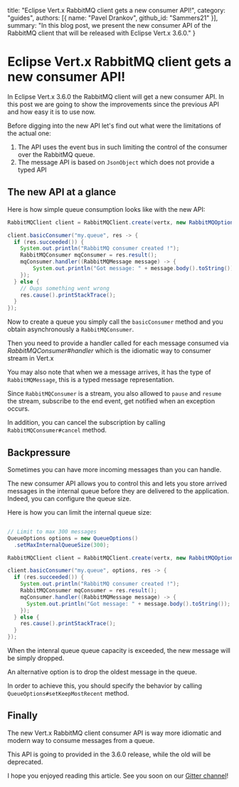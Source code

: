   title: "Eclipse Vert.x RabbitMQ client gets a new consumer API!",
  category: "guides",
  authors: [{
    name: "Pavel Drankov",
    github_id: "Sammers21"
  }],
  summary: "In this blog post, we present the new consumer API of the RabbitMQ client that will be released with Eclipse Vert.x 3.6.0."
}

# Eclipse Vert.x RabbitMQ client gets a new consumer API!

In Eclipse Vert.x 3.6.0 the RabbitMQ client will get a new consumer API. In this post we are going to show
the improvements since the previous API and how easy it is to use now.

Before digging into the new API let's find out what were the limitations of the actual one:

1. The API uses the event bus in such limiting the control of the consumer over the RabbitMQ queue.
2. The message API is based on `JsonObject` which does not provide a typed API

## The new API at a glance

Here is how simple queue consumption looks like with the new API:

```java
RabbitMQClient client = RabbitMQClient.create(vertx, new RabbitMQOptions());

client.basicConsumer("my.queue", res -> {
  if (res.succeeded()) {
    System.out.println("RabbitMQ consumer created !");
    RabbitMQConsumer mqConsumer = res.result();
    mqConsumer.handler((RabbitMQMessage message) -> {
        System.out.println("Got message: " + message.body().toString());
    });
  } else {
    // Oups something went wrong
    res.cause().printStackTrace();
  }
});
```


Now to create a queue you simply call the `basicConsumer` method and you obtain asynchronously
a `RabbitMQConsumer`.

Then you need to provide a handler called for each message consumed via _RabbitMQConsumer#handler_ which
is the idiomatic way to consumer stream in Vert.x

You may also note that when we a message arrives, it has the type of `RabbitMQMessage`, this is a typed
message representation.

Since `RabbitMQConsumer` is a stream, you also allowed to `pause` and `resume` the stream, subscribe to the
end event, get notified when an exception occurs.

In addition, you can cancel the subscription by calling `RabbitMQConsumer#cancel` method.

## Backpressure

Sometimes you can have more incoming messages than you can handle.

The new consumer API allows you to control this and lets you store arrived messages in the internal queue
before they are delivered to the application. Indeed, you can configure the queue size.

Here is how you can limit the internal queue size:

```java

// Limit to max 300 messages
QueueOptions options = new QueueOptions()
  .setMaxInternalQueueSize(300);

RabbitMQClient client = RabbitMQClient.create(vertx, new RabbitMQOptions());

client.basicConsumer("my.queue", options, res -> {
  if (res.succeeded()) {
    System.out.println("RabbitMQ consumer created !");
    RabbitMQConsumer mqConsumer = res.result();
    mqConsumer.handler((RabbitMQMessage message) -> {
      System.out.println("Got message: " + message.body().toString());
    });
  } else {
    res.cause().printStackTrace();
  }
});
```

When the intenral queue queue capacity is exceeded, the new message will be simply dropped.

An alternative option is to drop the oldest message in the queue.

In order to achieve this, you should specify the behavior by calling `QueueOptions#setKeepMostRecent` method.

## Finally

The new Vert.x RabbitMQ client consumer API is way more idiomatic and modern way to consume messages from a queue.

This API is going to provided in the 3.6.0 release, while the old will be deprecated.

I hope you enjoyed reading this article. See you soon on our [Gitter channel](https://gitter.im/eclipse-vertx/vertx-users)!

